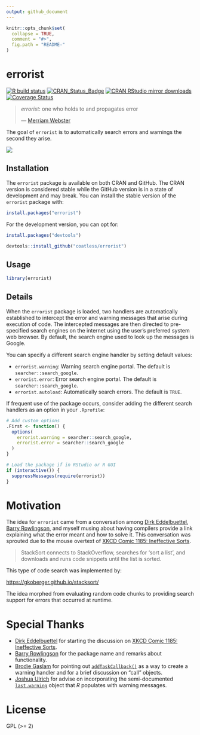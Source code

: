 ```yaml
---
output: github_document
---
```


<!-- README.md is generated from README.Rmd. Please edit that file -->

```r
knitr::opts_chunk$set(
  collapse = TRUE,
  comment = "#>",
  fig.path = "README-"
)
```

# errorist

<!-- badges: start -->
[![R build status](https://github.com/r-assist/errorist/workflows/R-CMD-check/badge.svg)](https://github.com/r-assist/errorist/actions)
[![CRAN\_Status\_Badge](http://www.r-pkg.org/badges/version/errorist)](https://cran.r-project.org/package=errorist)
[![CRAN RStudio mirror downloads](http://cranlogs.r-pkg.org/badges/errorist)](http://www.r-pkg.org/pkg/errorist)
[![Coverage Status](https://img.shields.io/codecov/c/github/r-assist/errorist/master.svg)](https://codecov.io/github/r-assist/errorist?branch=master)
<!-- badges: end -->

>
> _errorist_: one who holds to and propagates error
>
> --- [Merriam Webster](https://www.merriam-webster.com/dictionary/errorist)

The goal of `errorist` is to automatically search errors and warnings the
second they arise. 

![](https://media.giphy.com/media/l1IBjB9qJ2jOnntOU/giphy.gif)

## Installation

The `errorist` package is available on both CRAN and GitHub. The CRAN
version is considered stable while the GitHub version is in a state of
development and may break. You can install the stable version of the
`errorist` package with:

```r
install.packages("errorist")
```

For the development version, you can opt for:

```r
install.packages("devtools")

devtools::install_github("coatless/errorist")
```

## Usage

```r
library(errorist)
```

## Details

When the `errorist` package is loaded, two handlers are automatically
established to intercept the error and warning messages that arise during
execution of code. The intercepted messages are then directed to pre-specified
search engines on the internet using the user's preferred system web browser. 
By default, the search engine used to look up the messages is Google. 

You can specify a different search engine handler by setting default values:

- `errorist.warning`: Warning search engine portal. The default is `searcher::search_google`.
- `errorist.error`: Error search engine portal. The default is `searcher::search_google`.
- `errorist.autoload`: Automatically search errors. The default is `TRUE`.

If frequent use of the package occurs, consider adding the different search
handlers as an option in your `.Rprofile`:

```r
# Add custom options
.First <- function() {
  options(
    errorist.warning = searcher::search_google,
    errorist.error = searcher::search_google
  )
}

# Load the package if in RStudio or R GUI
if (interactive()) {
  suppressMessages(require(errorist))
}
```

# Motivation

The idea for `errorist` came from a conversation among 
[Dirk Eddelbuettel](http://dirk.eddelbuettel.com), 
[Barry Rowlingson](http://barry.rowlingson.com), and myself musing about
having compilers provide a link explaining what the error meant and how to
solve it. This conversation was sprouted due to the mouse overtext of
[XKCD Comic 1185: Ineffective Sorts](https://xkcd.com/1185/).

> StackSort connects to StackOverflow, searches for 'sort a list', and downloads
> and runs code snippets until the list is sorted.

This type of code search was implemented by:

<https://gkoberger.github.io/stacksort/>

The idea morphed from evaluating random code chunks to providing search support
for errors that occurred at runtime. 

# Special Thanks

- [Dirk Eddelbuettel](http://dirk.eddelbuettel.com) for starting the discussion
  on [XKCD Comic 1185: Ineffective Sorts](https://xkcd.com/1185/).
- [Barry Rowlingson](http://barry.rowlingson.com) for the package name and
  remarks about functionality.
- [Brodie Gaslam](http://www.brodieg.com/) for pointing out 
  [`addTaskCallback()`](https://stat.ethz.ch/R-manual/R-devel/library/base/html/taskCallback.html)
  as a way to create a warning handler and for a brief discussion on "call"
  objects.
- [Joshua Ulrich](https://github.com/joshuaulrich/) for advise on incorporating
  the semi-documented [`last.warning`](https://stat.ethz.ch/R-manual/R-devel/library/base/html/warning.html)
  object that _R_ populates with warning messages.
  
# License

GPL (>= 2)
